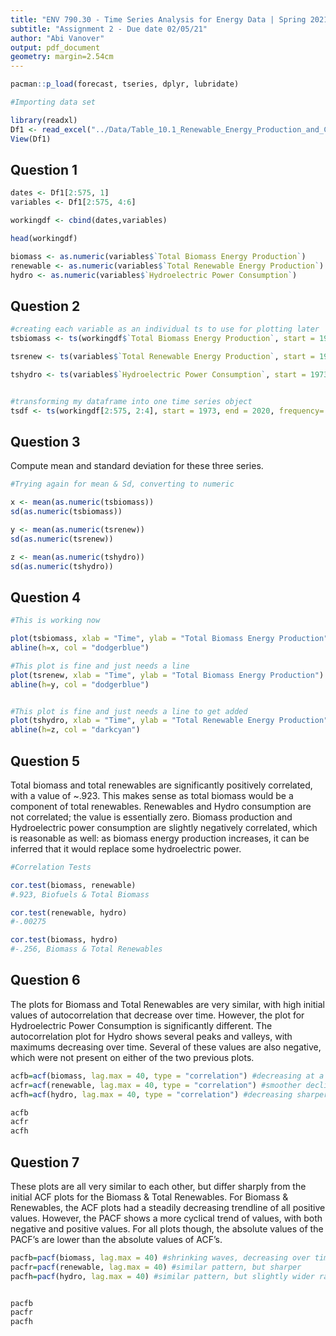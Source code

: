 ```yaml
---
title: "ENV 790.30 - Time Series Analysis for Energy Data | Spring 2021"
subtitle: "Assignment 2 - Due date 02/05/21"
author: "Abi Vanover"
output: pdf_document
geometry: margin=2.54cm
---
```


```r

pacman::p_load(forecast, tseries, dplyr, lubridate)

```


```r
#Importing data set

library(readxl)
Df1 <- read_excel("../Data/Table_10.1_Renewable_Energy_Production_and_Consumption_by_Source.xlsx",skip = 9)
View(Df1)


```


## Question 1

```r

dates <- Df1[2:575, 1]
variables <- Df1[2:575, 4:6]

workingdf <- cbind(dates,variables)

head(workingdf)

biomass <- as.numeric(variables$`Total Biomass Energy Production`)
renewable <- as.numeric(variables$`Total Renewable Energy Production`)
hydro <- as.numeric(variables$`Hydroelectric Power Consumption`)

```

## Question 2


```r

#creating each variable as an individual ts to use for plotting later
tsbiomass <- ts(workingdf$`Total Biomass Energy Production`, start = 1973, end = 2020, frequency = 12)

tsrenew <- ts(variables$`Total Renewable Energy Production`, start = 1973, end = 2020, frequency = 12)

tshydro <- ts(variables$`Hydroelectric Power Consumption`, start = 1973, end = 2020, frequency = 12)


#transforming my dataframe into one time series object
tsdf <- ts(workingdf[2:575, 2:4], start = 1973, end = 2020, frequency= 12)

```

## Question 3
Compute mean and standard deviation for these three series.

```r
#Trying again for mean & Sd, converting to numeric

x <- mean(as.numeric(tsbiomass))
sd(as.numeric(tsbiomass))

y <- mean(as.numeric(tsrenew))
sd(as.numeric(tsrenew))

z <- mean(as.numeric(tshydro))
sd(as.numeric(tshydro))


```

## Question 4

```r
#This is working now 

plot(tsbiomass, xlab = "Time", ylab = "Total Biomass Energy Production")
abline(h=x, col = "dodgerblue")

#This plot is fine and just needs a line
plot(tsrenew, xlab = "Time", ylab = "Total Biomass Energy Production")
abline(h=y, col = "dodgerblue")


#This plot is fine and just needs a line to get added
plot(tshydro, xlab = "Time", ylab = "Total Renewable Energy Production")
abline(h=z, col = "darkcyan")


```

## Question 5

Total biomass and total renewables are significantly positively correlated, with a value of ~.923. This makes sense as total biomass would be a component of total renewables. Renewables and Hydro consumption are not correlated; the value is essentially zero. Biomass production and Hydroelectric power consumption are slightly negatively correlated, which is reasonable as well: as biomass energy production increases, it can be inferred that it would replace some hydroelectric power. 

```r
#Correlation Tests

cor.test(biomass, renewable)
#.923, Biofuels & Total Biomass

cor.test(renewable, hydro)
#-.00275 

cor.test(biomass, hydro)
#-.256, Biomass & Total Renewables

```

## Question 6

The plots for Biomass and Total Renewables are very similar, with high initial values of autocorrelation that decrease over time. However, the plot for Hydroelectric Power Consumption is significantly different. The autocorrelation plot for Hydro shows several peaks and valleys, with maximums decreasing over time. Several of these values are also negative, which were not present on either of the two previous plots. 


```r
acfb=acf(biomass, lag.max = 40, type = "correlation") #decreasing at a shallow slope
acfr=acf(renewable, lag.max = 40, type = "correlation") #smoother decline
acfh=acf(hydro, lag.max = 40, type = "correlation") #decreasing sharper, wave pattern

acfb
acfr
acfh

```

## Question 7

These plots are all very similar to each other, but differ sharply from the initial ACF plots for the Biomass & Total Renewables. For Biomass & Renewables, the ACF plots had a steadily decreasing trendline of all positive values. However, the PACF shows a more cyclical trend of values, with both negative and positive values. For all plots though, the absolute values of the PACF's are lower than the absolute values of ACF's. 


```r
pacfb=pacf(biomass, lag.max = 40) #shrinking waves, decreasing over time
pacfr=pacf(renewable, lag.max = 40) #similar pattern, but sharper
pacfh=pacf(hydro, lag.max = 40) #similar pattern, but slightly wider range


pacfb
pacfr
pacfh

```